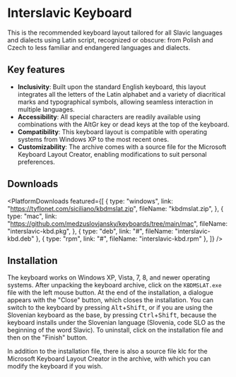 
# Interslavic Keyboard

This is the recommended keyboard layout tailored for all Slavic languages and dialects using Latin script, recognized or obscure: from Polish and Czech to less familiar and endangered languages and dialects.

<KeyboardPreview alphabet="Lathin" accentColor="Lathin" />

## Key features

- **Inclusivity**: Built upon the standard English keyboard, this layout integrates all the letters of the Latin alphabet and a variety of diacritical marks and typographical symbols, allowing seamless interaction in multiple languages.
- **Accessibility**: All special characters are readily available using combinations with the AltGr key or dead keys at the top of the keyboard.
- **Compatibility**: This keyboard layout is compatible with operating systems from Windows XP to the most recent ones.
- **Customizability**: The archive comes with a source file for the Microsoft Keyboard Layout Creator, enabling modifications to suit personal preferences.

## Downloads

<PlatformDownloads
  featured={[
    {
      type: "windows",
      link: "https://tyflonet.com/siciliano/kbdmslat.zip",
      fileName: "kbdmslat.zip",
    },
    {
      type: "mac",
      link: "https://github.com/medzuslovjansky/keyboards/tree/main/mac",
      fileName: "interslavic-kbd.pkg",
    },
    { type: "deb", link: "#", fileName: "interslavic-kbd.deb" },
    { type: "rpm", link: "#", fileName: "interslavic-kbd.rpm" },
  ]}
/>

## Installation

<Tabs>
  <TabItem value="win32" label={translate({ id: 'com.os.Windows', message: 'Windows' })} default>

The keyboard works on Windows XP, Vista, 7, 8, and newer operating systems. After unpacking the keyboard archive, click on the <code>KBDMSLAT.exe</code> file with the left mouse button. At the end of the installation, a dialogue appears with the "Close" button, which closes the installation. You can switch to the keyboard by pressing <kbd>Alt</kbd>+<kbd>Shift</kbd>, or if you are using the Slovenian keyboard as the base, by pressing <kbd>Ctrl</kbd>+<kbd>Shift</kbd>, because the keyboard installs under the Slovenian language (Slovenia, code SLO as the beginning of the word Slavic). To uninstall, click on the installation file and then on the "Finish" button.

  </TabItem>
</Tabs>

In addition to the installation file, there is also a source file klc for the Microsoft Keyboard Layout Creator in the archive, with which you can modify the keyboard if you wish.
